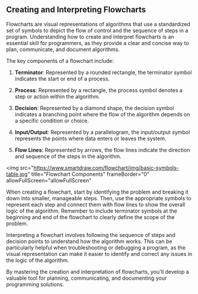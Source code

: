 ## Creating and Interpreting Flowcharts

Flowcharts are visual representations of algorithms that use a standardized set of symbols to depict the flow of control and the sequence of steps in a program. Understanding how to create and interpret flowcharts is an essential skill for programmers, as they provide a clear and concise way to plan, communicate, and document algorithms.

The key components of a flowchart include:

1. **Terminator**: Represented by a rounded rectangle, the terminator symbol indicates the start or end of a process.

2. **Process**: Represented by a rectangle, the process symbol denotes a step or action within the algorithm.

3. **Decision**: Represented by a diamond shape, the decision symbol indicates a branching point where the flow of the algorithm depends on a specific condition or choice.

4. **Input/Output**: Represented by a parallelogram, the input/output symbol represents the points where data enters or leaves the system.

5. **Flow Lines**: Represented by arrows, the flow lines indicate the direction and sequence of the steps in the algorithm.

<img
  src="https://www.smartdraw.com/flowchart/img/basic-symbols-table.jpg"
  title="Flowchart Components"
  frameBorder="0"
  allowFullScreen="allowFullScreen"
></img>

When creating a flowchart, start by identifying the problem and breaking it down into smaller, manageable steps. Then, use the appropriate symbols to represent each step and connect them with flow lines to show the overall logic of the algorithm. Remember to include terminator symbols at the beginning and end of the flowchart to clearly define the scope of the problem.

Interpreting a flowchart involves following the sequence of steps and decision points to understand how the algorithm works. This can be particularly helpful when troubleshooting or debugging a program, as the visual representation can make it easier to identify and correct any issues in the logic of the algorithm.

By mastering the creation and interpretation of flowcharts, you'll develop a valuable tool for planning, communicating, and documenting your programming solutions.
